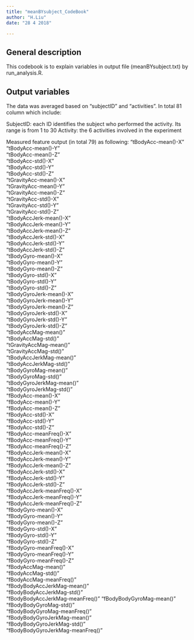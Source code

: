 ```yaml
---
title: "meanBYsubject_CodeBook"
author: "H.Liu"
date: "28 4 2018"

---
```


## General description

This codebook is to explain variables in output file (meanBYsubject.txt) by run_analysis.R.

## Output variables

The data was averaged based on "subjectID" and "activities". In total 81 column which include:

SubjectID: each ID identifies the subject who performed the activity. Its range is from 1 to 30
Activity: the 6 activities involved in the experiment

Measured feature output (in total 79) as following:
"tBodyAcc-mean()-X"
"tBodyAcc-mean()-Y"               
"tBodyAcc-mean()-Z"               
"tBodyAcc-std()-X"               
"tBodyAcc-std()-Y"                
"tBodyAcc-std()-Z"                
"tGravityAcc-mean()-X"           
"tGravityAcc-mean()-Y"            
"tGravityAcc-mean()-Z"            
"tGravityAcc-std()-X"            
"tGravityAcc-std()-Y"             
"tGravityAcc-std()-Z"             
"tBodyAccJerk-mean()-X"          
"tBodyAccJerk-mean()-Y"           
"tBodyAccJerk-mean()-Z"           
"tBodyAccJerk-std()-X"           
"tBodyAccJerk-std()-Y"            
"tBodyAccJerk-std()-Z"            
"tBodyGyro-mean()-X"             
"tBodyGyro-mean()-Y"              
"tBodyGyro-mean()-Z"              
"tBodyGyro-std()-X"              
"tBodyGyro-std()-Y"               
"tBodyGyro-std()-Z"               
"tBodyGyroJerk-mean()-X"         
"tBodyGyroJerk-mean()-Y"          
"tBodyGyroJerk-mean()-Z"          
"tBodyGyroJerk-std()-X"          
"tBodyGyroJerk-std()-Y"           
"tBodyGyroJerk-std()-Z"           
"tBodyAccMag-mean()"             
"tBodyAccMag-std()"               
"tGravityAccMag-mean()"           
"tGravityAccMag-std()"           
"tBodyAccJerkMag-mean()"          
"tBodyAccJerkMag-std()"           
"tBodyGyroMag-mean()"            
"tBodyGyroMag-std()"              
"tBodyGyroJerkMag-mean()"         
"tBodyGyroJerkMag-std()"         
"fBodyAcc-mean()-X"               
"fBodyAcc-mean()-Y"               
"fBodyAcc-mean()-Z"              
"fBodyAcc-std()-X"                
"fBodyAcc-std()-Y"               
"fBodyAcc-std()-Z"               
"fBodyAcc-meanFreq()-X"           
"fBodyAcc-meanFreq()-Y"           
"fBodyAcc-meanFreq()-Z"          
"fBodyAccJerk-mean()-X"           
"fBodyAccJerk-mean()-Y"           
"fBodyAccJerk-mean()-Z"          
"fBodyAccJerk-std()-X"            
"fBodyAccJerk-std()-Y"            
"fBodyAccJerk-std()-Z"           
"fBodyAccJerk-meanFreq()-X"       
"fBodyAccJerk-meanFreq()-Y"       
"fBodyAccJerk-meanFreq()-Z"      
"fBodyGyro-mean()-X"              
"fBodyGyro-mean()-Y"              
"fBodyGyro-mean()-Z"             
"fBodyGyro-std()-X"               
"fBodyGyro-std()-Y"               
"fBodyGyro-std()-Z"              
"fBodyGyro-meanFreq()-X"          
"fBodyGyro-meanFreq()-Y"          
"fBodyGyro-meanFreq()-Z"         
"fBodyAccMag-mean()"              
"fBodyAccMag-std()"               
"fBodyAccMag-meanFreq()"         
"fBodyBodyAccJerkMag-mean()"      
"fBodyBodyAccJerkMag-std()"       
"fBodyBodyAccJerkMag-meanFreq()" 
"fBodyBodyGyroMag-mean()"         
"fBodyBodyGyroMag-std()"          
"fBodyBodyGyroMag-meanFreq()"    
"fBodyBodyGyroJerkMag-mean()"     
"fBodyBodyGyroJerkMag-std()"      
"fBodyBodyGyroJerkMag-meanFreq()"
